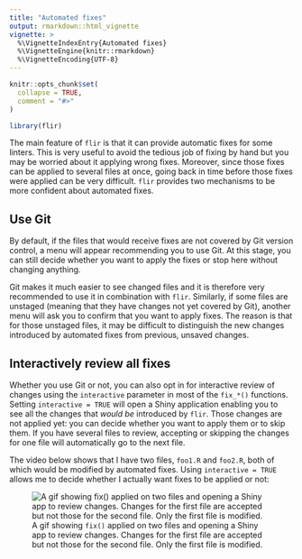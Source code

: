 ```yaml
---
title: "Automated fixes"
output: rmarkdown::html_vignette
vignette: >
  %\VignetteIndexEntry{Automated fixes}
  %\VignetteEngine{knitr::rmarkdown}
  %\VignetteEncoding{UTF-8}
---
```


```r
knitr::opts_chunk$set(
  collapse = TRUE,
  comment = "#>"
)
```

```r
library(flir)
```

The main feature of `flir` is that it can provide automatic fixes for some linters. 
This is very useful to avoid the tedious job of fixing by hand but you may be worried about it applying wrong fixes.
Moreover, since those fixes can be applied to several files at once, going back in time before those fixes were applied can be very difficult.
`flir` provides two mechanisms to be more confident about automated fixes.

## Use Git

By default, if the files that would receive fixes are not covered by Git version control, a menu will appear recommending you to use Git. 
At this stage, you can still decide whether you want to apply the fixes or stop here without changing anything.

Git makes it much easier to see changed files and it is therefore very recommended to use it in combination with `flir`. 
Similarly, if some files are unstaged (meaning that they have changes not yet covered by Git), another menu will ask you to confirm that you want to apply fixes. 
The reason is that for those unstaged files, it may be difficult to distinguish the new changes introduced by automated fixes from previous, unsaved changes.

## Interactively review all fixes

Whether you use Git or not, you can also opt in for interactive review of changes using the `interactive` parameter in most of the `fix_*()` functions. 
Setting `interactive = TRUE` will open a Shiny application enabling you to see all the changes that *would be* introduced by `flir`. 
Those changes are not applied yet: you can decide whether you want to apply them or to skip them. 
If you have several files to review, accepting or skipping the changes for one file will automatically go to the next file.

The video below shows that I have two files, `foo1.R` and `foo2.R`, both of which would be modified by automated fixes. 
Using `interactive = TRUE` allows me to decide whether I actually want fixes to be applied or not:

![A gif showing `fix()` applied on two files and opening a Shiny app to review changes. Changes for the first file are accepted but not those for the second file. Only the first file is modified.](demo.gif)
